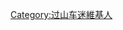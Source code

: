 {{Userbox-2
  |border-c = #FFFF00
  |border-s = 1
  |id1-c    = #9E6600
  |id1-s    = 9
  |id1-fc   = #000000
  |id2-c    = #9E6600
  |id2-s    = 9
  |id2-fc   = #000000
  |info-c   = #DDBB11
  |info-s   = 9
  |info-fc  = #662100
  |id1      = [[File:Rollercoaster expedition geforce holiday park germany.jpg|69px]]
  |id2      = [[File:疯狂眼镜蛇过山车.JPG|63px]]
  |info     = 這個用戶是一位[[过山车|<span style="color:#662100;">过山车</span>]]爱好者。
}}
[[Category:过山车迷維基人]]